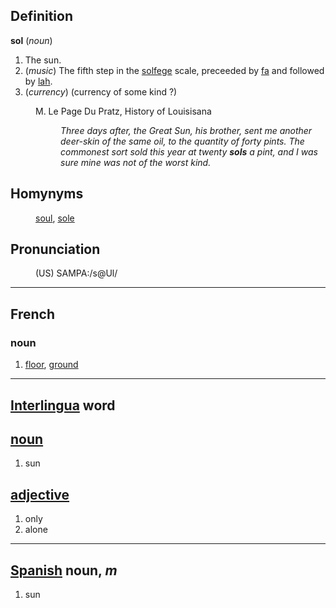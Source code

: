 ==Definition==

<b>sol</b> (<i>noun</i>)
# The sun.
# (<i>music</i>) The fifth step in the [[solfege]] scale, preceeded by [[fa]] and followed by [[lah]].
# (<i>currency</i>) (currency of some kind ?)
:M. Le Page Du Pratz, History of Louisisana 
:: <i>Three days after, the Great Sun, his brother, sent me another deer-skin of the same oil, to the quantity of forty pints. The commonest sort sold this year at twenty <b>sols</b> a pint, and I was sure mine was not of the worst kind.</i>

==Homynyms==
: [[soul]], [[sole]]

==Pronunciation==
:(US) SAMPA:/s@Ul/

----
==French==
===noun===
#[[floor]], [[ground]]

----
== [[Interlingua]] word ==
== [[noun]] ==
#sun
== [[adjective]] ==
#only
#alone

----
== [[Spanish]] noun, ''m'' ==
# sun